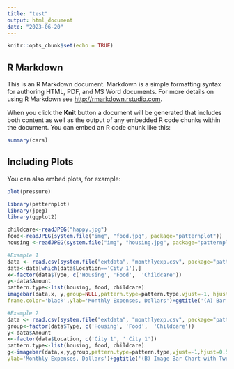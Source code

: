 ```yaml
---
title: "test"
output: html_document
date: "2023-06-20"
---
```


```r
knitr::opts_chunk$set(echo = TRUE)
```

## R Markdown

This is an R Markdown document. Markdown is a simple formatting syntax for authoring HTML, PDF, and MS Word documents. For more details on using R Markdown see <http://rmarkdown.rstudio.com>.

When you click the **Knit** button a document will be generated that includes both content as well as the output of any embedded R code chunks within the document. You can embed an R code chunk like this:

```r
summary(cars)
```

## Including Plots

You can also embed plots, for example:

```r
plot(pressure)
```


```r

library(patternplot)
library(jpeg)
library(ggplot2)

childcare<-readJPEG("happy.jpg")
food<-readJPEG(system.file("img", "food.jpg", package="patternplot"))
housing <-readJPEG(system.file("img", "housing.jpg", package="patternplot"))

#Example 1
data <- read.csv(system.file("extdata", "monthlyexp.csv", package="patternplot"))
data<-data[which(data$Location=='City 1'),]
x<-factor(data$Type, c('Housing', 'Food',  'Childcare'))
y<-data$Amount
pattern.type<-list(housing, food, childcare)
imagebar(data,x, y,group=NULL,pattern.type=pattern.type,vjust=-1, hjust=0.5,
frame.color='black',ylab='Monthly Expenses, Dollars')+ggtitle('(A) Bar Chart with Images')

#Example 2
data <- read.csv(system.file("extdata", "monthlyexp.csv", package="patternplot"))
group<-factor(data$Type, c('Housing', 'Food',  'Childcare'))
y<-data$Amount
x<-factor(data$Location, c('City 1', ' City 1'))
pattern.type<-list(housing, food, childcare)
g<-imagebar(data,x,y,group,pattern.type=pattern.type,vjust=-1,hjust=0.5,frame.color='black',
ylab='Monthly Expenses, Dollars')+ggtitle('(B) Image Bar Chart with Two Grouping Variables')



```

